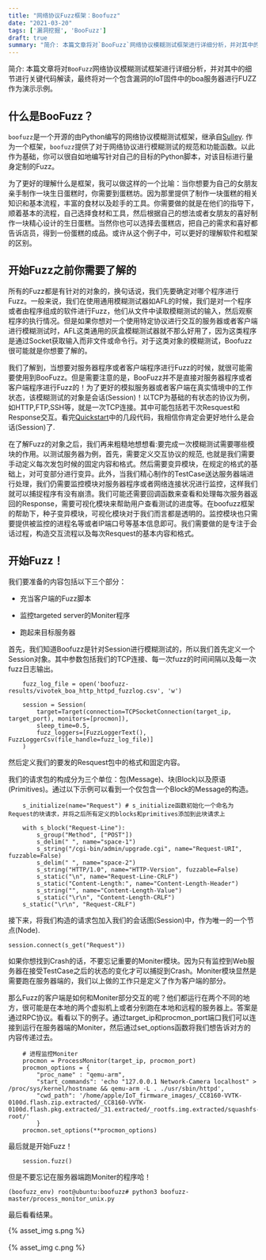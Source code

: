 ```yaml
---
title: "网络协议Fuzz框架：Boofuzz"
date: "2021-03-20"
tags: ['漏洞挖掘', 'BooFuzz']
draft: true
summary: "简介: 本篇文章将对`BooFuzz`网络协议模糊测试框架进行详细分析，并对其中的细节进行关键代码解读，最终将对一个包含漏洞的IoT固件中的boa服务器进行FUZZ作为演示示例。"
---
```


简介:
本篇文章将对`BooFuzz`网络协议模糊测试框架进行详细分析，并对其中的细节进行关键代码解读，最终将对一个包含漏洞的IoT固件中的boa服务器进行FUZZ作为演示示例。



## 什么是BooFuzz？
`boofuzz`是一个开源的由Python编写的网络协议模糊测试框架，继承自[Sulley](https://github.com/OpenRCE/sulley). 作为一个框架，`boofuzz`提供了对于网络协议进行模糊测试的规范和功能函数。以此作为基础，你可以很自如地编写针对自己的目标的Python脚本，对该目标进行量身定制的Fuzz。

为了更好的理解什么是框架，我可以做这样的一个比喻：当你想要为自己的女朋友亲手制作一块生日蛋糕时，你需要到蛋糕坊。因为那里提供了制作一块蛋糕的相关知识和基本流程，丰富的食材以及趁手的工具。你需要做的就是在他们的指导下，顺着基本的流程，自己选择食材和工具，然后根据自己的想法或者女朋友的喜好制作一块精心设计的生日蛋糕。当然你也可以选择去蛋糕店，把自己的需求和喜好都告诉店员，得到一份蛋糕的成品。或许从这个例子中，可以更好的理解软件和框架的区别。


## 开始Fuzz之前你需要了解的
所有的Fuzz都是有针对的对象的，换句话说，我们先要确定对哪个程序进行Fuzz。一般来说，我们在使用通用模糊测试器如AFL的时候，我们是对一个程序或者由程序组成的软件进行Fuzz，他们从文件中读取模糊测试的输入，然后观察程序的执行情况。但是如果你想对一个使用特定协议进行交互的服务器或者客户端进行模糊测试时，AFL这类通用的灰盒模糊测试器就不那么好用了，因为这类程序是通过Socket获取输入而非文件或命令行。对于这类对象的模糊测试，Boofuzz很可能就是你想要了解的。

我们了解到，当想要对服务器程序或者客户端程序进行Fuzz的时候，就很可能需要使用到BooFuzz。但是需要注意的是，BooFuzz并不是直接对服务器程序或者客户端程序进行Fuzz的！为了更好的模拟服务器或者客户端在真实情境中的工作状态，该模糊测试的对象是会话(Session)！以TCP为基础的有状态的协议为例，如HTTP,FTP,SSH等，就是一次TCP连接。其中可能包括若干次Resquest和Response交互。看完[Quickstart](https://boofuzz.readthedocs.io/en/stable/user/quickstart.html)中的几段代码，我相信你肯定会更好地什么是会话(Session)了.

在了解Fuzz的对象之后，我们再来粗糙地想想看:要完成一次模糊测试需要哪些模块的作用。以测试服务器为例，首先，需要定义交互协议的规范, 也就是我们需要手动定义每次发包时候的固定内容和格式。然后需要变异模块，在规定的格式的基础上，对可变部分进行变异。此外，当我们精心制作的TestCase送达服务器端进行处理，我们仍需要监控模块对服务器程序或者网络连接状况进行监控，这样我们就可以捕捉程序有没有崩溃。我们可能还需要回调函数来查看和处理每次服务器返回的Response，需要可视化模块来帮助用户查看测试的进度等。在boofuzz框架的帮助下，种子变异模块，可视化模块对于我们而言都是透明的。监控模块也只需要提供被监控的进程名等或者IP端口号等基本信息即可。我们需要做的是专注于会话过程，构造交互流程以及每次Resquest的基本内容和格式。

## 开始Fuzz！

我们要准备的内容包括以下三个部分：

+ 充当客户端的Fuzz脚本

+ 监控targeted server的Moniter程序

+ 跑起来目标服务器

首先，我们知道Boofuzz是针对Session进行模糊测试的，所以我们首先定义一个Session对象。其中参数包括我们的TCP连接、每一次fuzz的时间间隔以及每一次fuzz日志输出。
```
    fuzz_log_file = open('boofuzz-results/vivotek_boa_http_httpd_fuzzlog.csv', 'w')

    session = Session(
        target=Target(connection=TCPSocketConnection(target_ip, target_port), monitors=[procmon]),
        sleep_time=0.5,
        fuzz_loggers=[FuzzLoggerText(), FuzzLoggerCsv(file_handle=fuzz_log_file)]
    )
```

然后定义我们的要发的Resquest包中的格式和固定内容。

我们的请求包的构成分为三个单位：包(Message)、块(Block)以及原语(Primitives)。通过以下示例可以看到一个仅包含一个Block的Message的构造。
```
    s_initialize(name="Request") # s_initialize函数初始化一个命名为Request的块请求，并将之后所有定义的blocks和primitives添加到此块请求上

    with s_block("Request-Line"):
        s_group("Method", ["POST"])
        s_delim(" ", name="space-1")
        s_string("/cgi-bin/admin/upgrade.cgi", name="Request-URI", fuzzable=False)
        s_delim(" ", name="space-2")
        s_string("HTTP/1.0", name="HTTP-Version", fuzzable=False)
        s_static("\n", name="Request-Line-CRLF")
        s_static("Content-Length:", name="Content-Length-Header")
        s_string("", name="Content-Length-Value")
        s_static("\r\n", "Content-Length-CRLF")
    s_static("\r\n", "Request-CRLF")
```

接下来，将我们构造的请求包加入我们的会话图(Session)中，作为唯一的一个节点(Node).
```
session.connect(s_get("Request"))
```

如果你想找到Crash的话，不要忘记重要的Moniter模块。因为只有监控到Web服务器在接受TestCase之后的状态的变化才可以捕捉到Crash。Moniter模块显然是需要跑在服务器端的，我们以上做的工作只是定义了作为客户端的部分。

那么Fuzz的客户端是如何和Moniter部分交互的呢？他们都运行在两个不同的地方，很可能是在本地的两个虚拟机上或者分别跑在本地和远程的服务器上。答案是通过RPC协议。看看以下的例子。通过target_ip和procmon_port端口我们可以连接到运行在服务器端的Moniter，然后通过set_options函数将我们想告诉对方的内容传递过去。
```
    # 进程监控Moniter
    procmon = ProcessMonitor(target_ip, procmon_port) 
    procmon_options = {
        "proc_name" : "qemu-arm",
        "start_commands": 'echo "127.0.0.1 Network-Camera localhost" >   /proc/sys/kernel/hostname && qemu-arm -L . ./usr/sbin/httpd',
        "cwd_path": '/home/apple/IoT_firmware_images/_CC8160-VVTK-0100d.flash.zip.extracted/_CC8160-VVTK-0100d.flash.pkg.extracted/_31.extracted/_rootfs.img.extracted/squashfs-root/'
        }
    procmon.set_options(**procmon_options)
```

最后就是开始Fuzz！
```
    session.fuzz()  
```

但是不要忘记在服务器端跑Moniter的程序哈！
```
(boofuzz_env) root@ubuntu:boofuzz# python3 boofuzz-master/process_monitor_unix.py
```

最后看看结果。
<div style="width:100%;margin:auto">{% asset_img s.png %}</div>
<br>
<div style="width:100%;margin:auto">{% asset_img c.png %}</div>